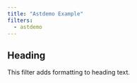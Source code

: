 ```yaml
---
title: "Astdemo Example"
filters:
  - astdemo
---
```


## Heading

This filter adds formatting to heading text.


